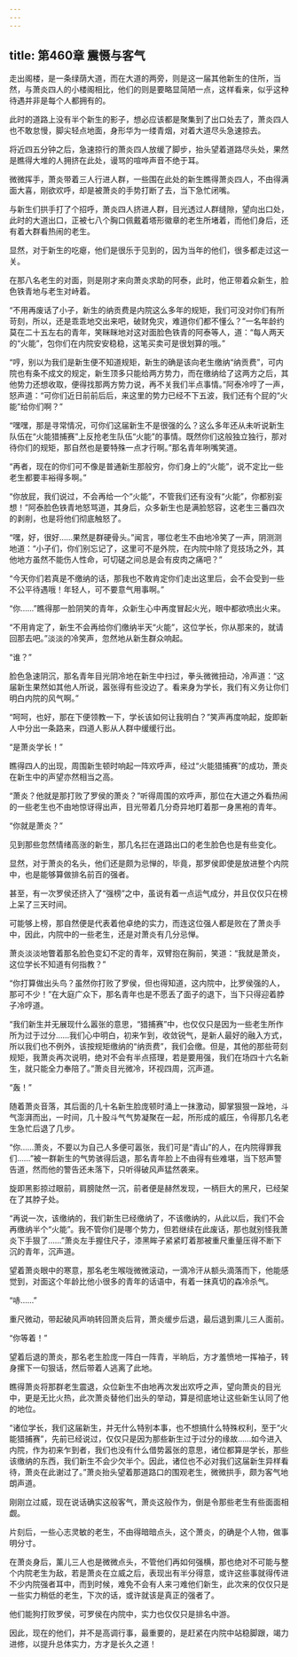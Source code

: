 ```yaml
---
---
---
```

title: 第460章 震慑与客气
---



走出阁楼，是一条绿荫大道，而在大道的两旁，则是这一届其他新生的住所，当然，与萧炎四人的小楼阁相比，他们的则是要略显简陋一点，这样看来，似乎这种待遇并非是每个人都拥有的。

此时的道路上没有半个新生的影子，想必应该都是聚集到了出口处去了，萧炎四人也不敢怠慢，脚尖轻点地面，身形华为一缕青烟，对着大道尽头急速掠去。

将近四五分钟之后，急速掠行的萧炎四人放缓了脚步，抬头望着道路尽头处，果然是瞧得大堆的人拥挤在此处，谩骂的喧哗声音不绝于耳。

微微挥手，萧炎带着三人行进人群，一些围在此处的新生瞧得萧炎四人，不由得满面大喜，刚欲欢呼，却是被萧炎的手势打断了去，当下急忙闭嘴。

与新生们拱手打了个招呼，萧炎四人挤进人群，目光透过人群缝隙，望向出口处，此时的大道出口，正被七八个胸口佩戴着塔形徽章的老生所堵着，而他们身后，还有着大群看热闹的老生。

显然，对于新生的吃瘪，他们是很乐于见到的，因为当年的他们，很多都走过这一关。

在那八名老生的对面，则是刚才来向萧炎求助的阿泰，此时，他正带着众新生，脸色铁青地与老生对峙着。

“不用再废话了小子，新生的纳贡费是内院这么多年的规矩，我们可没对你们有所苛刻，所以，还是乖乖地交出来吧，破财免灾，难道你们都不懂么？”一名年龄约莫在二十五左右的青年，笑眯眯地对这对面脸色铁青的阿泰等人，道：“每人两天的“火能”，包你们在内院安安稳稳，这笔买卖可是很划算的哦。”

“哼，别以为我们是新生便不知道规矩，新生的确是该向老生缴纳“纳贡费”，可内院也有条不成文的规定，新生顶多只能给两方势力，而在缴纳给了这两方之后，其他势力还想收取，便得找那两方势力说，再不关我们半点事情。”阿泰冷哼了一声，怒声道：“可你们近日前前后后，来这里的势力已经不下五波，我们还有个屁的“火能”给你们啊？”

“嘿嘿，那是寻常情况，可你们这届新生不是很强的么？这么多年还从未听说新生队伍在“火能猎捕赛”上反抢老生队伍“火能”的事情。既然你们这般独立独行，那对待你们的规矩，那自然也是要特殊一点才行啊。”那名青年咧嘴笑道。

“再者，现在的你们可不像是普通新生那般穷，你们身上的“火能”，说不定比一些老生都要丰裕得多啊。”

“你放屁，我们说过，不会再给一个“火能”，不管我们还有没有“火能”，你都别妄想！”阿泰脸色铁青地怒骂道，其身后，众多新生也是满脸怒容，这老生三番四次的剥削，也是将他们彻底触怒了。

“嘿，好，很好……果然是群硬骨头。”闻言，哪位老生不由地冷笑了一声，阴测测地道：“小子们，你们别忘记了，这里可不是外院，在内院中除了竞技场之外，其他地方虽然不能伤人性命，可切磋之间总是会有皮肉之痛吧？”

“今天你们若真是不缴纳的话，那我也不敢肯定你们走出这里后，会不会受到一些不公平待遇哦！年轻人，可不要意气用事啊。”

“你……”瞧得那一脸阴笑的青年，众新生心中再度冒起火光，眼中都欲喷出火来。

“不用肯定了，新生不会再给你们缴纳半天“火能”，这位学长，你从那来的，就请回那去吧。”淡淡的冷笑声，忽然地从新生群众响起。

“谁？”

脸色急速阴沉，那名青年目光阴冷地在新生中扫过，拳头微微扭动，冷声道：“这届新生果然如其他人所说，嚣张得有些没边了。看来身为学长，我们有义务让你们明白内院的风气啊。”

“呵呵，也好，那在下便领教一下，学长该如何让我明白？”笑声再度响起，旋即新人中分出一条路来，四道人影从人群中缓缓行出。

“是萧炎学长！”

瞧得四人的出现，周围新生顿时响起一阵欢呼声，经过“火能猎捕赛”的成功，萧炎在新生中的声望亦然相当之高。

“萧炎？他就是那打败了罗侯的萧炎？”听得周围的欢呼声，那位在大道之外看热闹的一些老生也不由地惊讶得出声，目光带着几分奇异地盯着那一身黑袍的青年。

“你就是萧炎？”

见到那些忽然情绪高涨的新生，那几名拦在道路出口的老生脸色也是有些变化。

显然，对于萧炎的名头，他们还是颇为忌惮的，毕竟，那罗侯即使是放进整个内院中，也是能够算做排名前百的强者。

甚至，有一次罗侯还挤入了“强榜”之中，虽说有着一点运气成分，并且仅仅只在榜上呆了三天时间。

可能够上榜，那自然便是代表着他卓绝的实力，而连这位强人都是败在了萧炎手中，因此，内院中的一些老生，还是对萧炎有几分忌惮。

萧炎淡淡地瞥着那名脸色变幻不定的青年，双臂抱在胸前，笑道：“我就是萧炎，这位学长不知道有何指教？”

“你打算做出头鸟？虽然你打败了罗侯，但也得知道，这内院中，比罗侯强的人，那可不少！”在大庭广众下，那名青年也是不愿丢了面子的退下，当下只得迎着脖子冷哼道。

“我们新生并无展现什么嚣张的意思，“猎捕赛”中，也仅仅只是因为一些老生所作所为过于过分……我们心中明白，初来乍到，收敛锐气，是新人最好的融入方式，所以我们也不例外，该按规矩缴纳的“纳贡费”，我们会缴。但是，其他的那些苛刻规矩，我萧炎再次说明，绝对不会有半点搭理，若是要用强，我们在场四十六名新生，就只能全力奉陪了。”萧炎目光微冷，环视四周，沉声道。

“轰！”

随着萧炎音落，其后面的几十名新生脸庞顿时涌上一抹激动，脚掌狠狠一跺地，斗气澎湃而出，一时间，几十股斗气气势凝聚在一起，所形成的威压，令得那几名老生急忙后退了几步。

“你……萧炎，不要以为自己人多便可嚣张，我们可是“青山”的人，在内院得罪我们……”被一群新生的气势骇得后退，那名青年脸上不由得有些难堪，当下怒声警告道，然而他的警告还未落下，只听得破风声猛然袭来。

旋即黑影掠过眼前，肩膀陡然一沉，前者便是赫然发现，一柄巨大的黑尺，已经架在了其脖子处。

“再说一次，该缴纳的，我们新生已经缴纳了，不该缴纳的，从此以后，我们不会再缴纳半个“火能”。我不管你们是哪个势力，但若继续在此废话，那也就别怪我萧炎下手狠了……”萧炎左手握住尺子，漆黑眸子紧紧盯着那被重尺重量压得不断下沉的青年，沉声道。

望着萧炎眼中的寒意，那名老生喉咙微微滚动，一滴冷汗从额头滴落而下，他能感觉到，对面这个年龄比他小很多的青年的话语中，有着一抹真切的森冷杀气。

“哧……”

重尺微动，带起破风声响转回萧炎后背，萧炎缓步后退，最后退到熏儿三人面前。

“你等着！”

望着后退的萧炎，那名老生脸庞一阵白一阵青，半晌后，方才羞愤地一挥袖子，转身摞下一句狠话，然后带着人逃离了此地。

瞧得萧炎将那群老生震退，众位新生不由地再次发出欢呼之声，望向萧炎的目光中，更是无比火热，此次萧炎替他们出头的举动，算是彻底地让这些新生认同了他的地位。

“诸位学长，我们这届新生，并无什么特别本事，也不想搞什么特殊权利，至于“火能猎捕赛”，先前已经说过，仅仅只是因为那些新生过于过分的缘故……如今进入内院，作为初来乍到者，我们也没有什么借势嚣张的意思，诸位都算是学长，那些该缴纳的东西，我们新生不会少欠半个。因此，诸位也不必对我们这届新生异样看待，萧炎在此谢过了。”萧炎抬头望着那道路口的围观老生，微微拱手，颇为客气地朗声道。

刚刚立过威，现在说话确实这般客气，萧炎这般作为，倒是令那些老生有些面面相觑。

片刻后，一些心志灵敏的老生，不由得暗暗点头，这个萧炎，的确是个人物，做事明分寸。

在萧炎身后，薰儿三人也是微微点头，不管他们再如何强横，那也绝对不可能与整个内院老生为敌，若是萧炎在立威之后，表现出有半分得意，或许这些事就得传进不少内院强者耳中，而到时候，难免不会有人来刁难他们新生，此次来的仅仅只是一些实力稍低的老生，下次的话，或许就该是真正的强者了。

他们能狗打败罗侯，可罗侯在内院中，实力也仅仅只是排名中游。

因此，现在的他们，并不是高调行事，最重要的，是赶紧在内院中站稳脚跟，竭力进修，以提升总体实力，方才是长久之道！